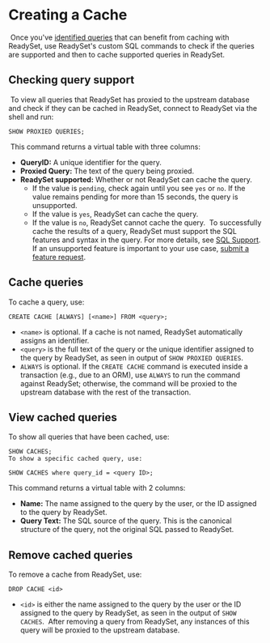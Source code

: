 
# Creating a Cache 
​
Once you've [identified queries](/cache/profiling-queries) that can benefit from caching with ReadySet, use ReadySet's custom SQL commands to check if the queries are supported and then to cache supported queries in ReadySet.
​
## Checking query support
​
To view all queries that ReadySet has proxied to the upstream database and check if they can be cached in ReadySet, connect to ReadySet via the shell and run:
​
```
SHOW PROXIED QUERIES;
```
​
This command returns a virtual table with three columns:
​
- **QueryID:** A unique identifier for the query.
- **Proxied Query:** The text of the query being proxied.
- **ReadySet supported:** Whether or not ReadySet can cache the query.
  - If the value is `pending`, check again until you see `yes` or `no`.  If the value remains pending for more than 15 seconds, the query is unsupported.
  - If the value is `yes`, ReadySet can cache the query.
  - If the value is `no`, ReadySet cannot cache the query.
​
​
<Callout type="info">To successfully cache the results of a query, ReadySet must support the SQL features and syntax in the query. For more details, see [SQL Support](/sql-support/supported-sql-syntax). ​If an unsupported feature is important to your use case, [submit a feature request](https://github.com/readysettech/readyset/issues/new/choose).</Callout>
​
## Cache queries
To cache a query, use:
​
```
CREATE CACHE [ALWAYS] [<name>] FROM <query>;
```
- `<name>` is optional. If a cache is not named, ReadySet automatically assigns an identifier.
- `<query>` is the full text of the query or the unique identifier assigned to the query by ReadySet, as seen in output of `SHOW PROXIED QUERIES`.
- `ALWAYS` is optional. If the `CREATE CACHE` command is executed inside a transaction (e.g., due to an ORM), use `ALWAYS` to run the command against ReadySet; otherwise, the command will be proxied to the upstream database with the rest of the transaction.
​
## View cached queries
To show all queries that have been cached, use:
​
```
SHOW CACHES;
To show a specific cached query, use:
```
```
SHOW CACHES where query_id = <query ID>;
```
This command returns a virtual table with 2 columns:
​
- **Name:** The name assigned to the query by the user, or the ID assigned to the query by ReadySet.
- **Query Text:** The SQL source of the query. This is the canonical structure of the query, not the original SQL passed to ReadySet.
​
## Remove cached queries
To remove a cache from ReadySet, use:
​
```
DROP CACHE <id>
```
- `<id>` is either the name assigned to the query by the user or the ID assigned to the query by ReadySet, as seen in the output of `SHOW CACHES`.
​
After removing a query from ReadySet, any instances of this query will be proxied to the upstream database.